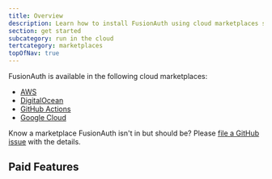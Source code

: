 ```yaml
---
title: Overview
description: Learn how to install FusionAuth using cloud marketplaces such as AWS.
section: get started
subcategory: run in the cloud
tertcategory: marketplaces
topOfNav: true
---
```


FusionAuth is available in the following cloud marketplaces:

* [AWS](/docs/get-started/run-in-the-cloud/marketplaces/aws)
* [DigitalOcean](/docs/get-started/run-in-the-cloud/marketplaces/digitalocean)
* [GitHub Actions](/docs/get-started/run-in-the-cloud/marketplaces/github-actions)
* [Google Cloud](/docs/get-started/run-in-the-cloud/marketplaces/google-cloud)

Know a marketplace FusionAuth isn't in but should be? Please [file a GitHub issue](https://github.com/FusionAuth/fusionauth-issues/issues/) with the details.

## Paid Features

<PaidFeatures />
